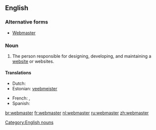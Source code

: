==English==

===Alternative forms===
* [[Webmaster]]

===Noun===
{{infl|en|noun|plural|webmasters|feminine|webmistress|genderless|webster}}

# The person responsible for designing, developing, and maintaining a [[website]] or websites.

====Translations====
{{trans-top|the person responsible for maintaining a website}}
* Dutch: {{t|nl|webmaster|m}}
* Estonian: [[veebmeister]]
{{trans-mid}}
* French: {{t|fr|webmestre}},  {{t|fr|webmaster}}
* Spanish: {{t|es|webmaster|m}}
{{trans-bottom}}

[[Category:English nouns]]

[[br:webmaster]]
[[fr:webmaster]]
[[nl:webmaster]]
[[ru:webmaster]]
[[zh:webmaster]]